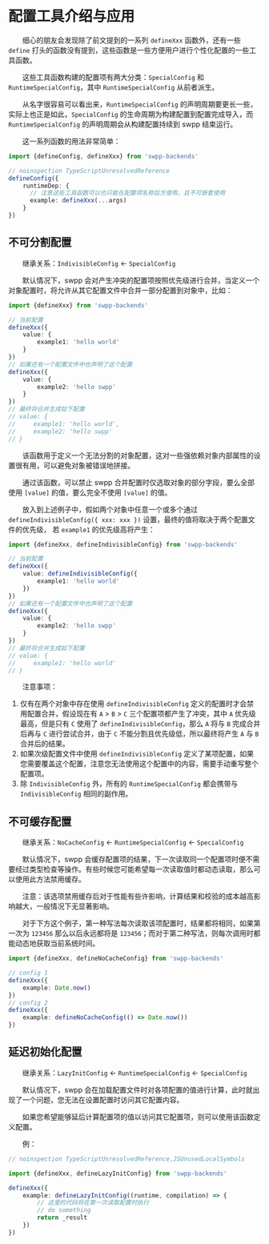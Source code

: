 # 配置工具介绍与应用

&emsp;&emsp;细心的朋友会发现除了前文提到的一系列 `defineXxx` 函数外，还有一些 `define` 打头的函数没有提到，这些函数是一些方便用户进行个性化配置的一些工具函数。

&emsp;&emsp;这些工具函数构建的配置项有两大分类：`SpecialConfig` 和 `RuntimeSpecialConfig`，其中 `RuntimeSpecialConfig` 从前者派生。

&emsp;&emsp;从名字很容易可以看出来，`RuntimeSpecialConfig` 的声明周期要更长一些，实际上也正是如此，`SpecialConfig` 的生命周期为构建配置到配置完成导入，而 `RuntimeSpecialConfig` 的声明周期会从构建配置持续到 swpp 结束运行。

&emsp;&emsp;这一系列函数的用法非常简单：

```typescript
import {defineConfig, defineXxx} from 'swpp-backends'

// noinspection TypeScriptUnresolvedReference
defineConfig({
    runtimeDep: {
      // 注意这些工具函数可以也只能在配置项名称后方使用，且不可嵌套使用
      example: defineXxx(...args)
    }
})
```

## 不可分割配置

&emsp;&emsp;继承关系：`IndivisibleConfig` <- `SpecialConfig`

&emsp;&emsp;默认情况下，swpp 会对产生冲突的配置项按照优先级进行合并，当定义一个对象配置时，将允许从其它配置文件中合并一部分配置到对象中，比如：

```typescript
import {defineXxx} from 'swpp-backends'

// 当前配置
defineXxx({
    value: {
        example1: 'hello world'
    }
})
// 如果还有一个配置文件中也声明了这个配置
defineXxx({
    value: {
        example2: 'hello swpp'
    }
})
// 最终将合并生成如下配置
// value: {
//     example1: 'hello world',
//     example2: 'hello swpp'
// }
```
&emsp;&emsp;该函数用于定义一个无法分割的对象配置，这对一些强依赖对象内部属性的设置很有用，可以避免对象被错误地拼接。

&emsp;&emsp;通过该函数，可以禁止 swpp 合并配置时仅选取对象的部分字段，要么全部使用 `[value]` 的值，要么完全不使用 `[value]` 的值。

&emsp;&emsp;放入到上述例子中，假如两个对象中任意一个或多个通过 `defineIndivisibleConfig({ xxx: xxx })` 设置，最终的值将取决于两个配置文件的优先级， 若 `example1` 的优先级高将产生：

```typescript
import {defineXxx, defineIndivisibleConfig} from 'swpp-backends'

// 当前配置
defineXxx({
    value: defineIndivisibleConfig({
        example1: 'hello world'
    })
})
// 如果还有一个配置文件中也声明了这个配置
defineXxx({
    value: {
        example2: 'hello swpp'
    }
})
// 最终将合并生成如下配置
// value: {
//     example1: 'hello world'
// }
```

&emsp;&emsp;注意事项：

1. 仅有在两个对象中存在使用 `defineIndivisibleConfig` 定义的配置时才会禁用配置合并，假设现在有 `A` > `B` > `C` 三个配置项都产生了冲突，其中 `A` 优先级最高，但是只有 `C` 使用了 `defineIndivisibleConfig`，那么 `A` 将与 `B` 完成合并后再与 `C` 进行尝试合并，由于 `C` 不能分割且优先级低，所以最终将产生 `A` 与 `B` 合并后的结果。
2. 如果次级配置文件中使用 `defineIndivisibleConfig` 定义了某项配置，如果您需要覆盖这个配置，注意您无法使用这个配置中的内容，需要手动重写整个配置项。
3. 除 `IndivisibleConfig` 外，所有的 `RuntimeSpecialConfig` 都会携带与 `IndivisibleConfig` 相同的副作用。

## 不可缓存配置

&emsp;&emsp;继承关系：`NoCacheConfig` <- `RuntimeSpecialConfig` <- `SpecialConfig`

&emsp;&emsp;默认情况下，swpp 会缓存配置项的结果，下一次读取同一个配置项时便不需要经过类型检查等操作。有些时候您可能希望每一次读取值时都动态读取，那么可以使用此方法禁用缓存。

&emsp;&emsp;注意：该选项禁用缓存后对于性能有些许影响，计算结果和校验的成本越高影响越大，一般情况下无显著影响。

&emsp;&emsp;对于下方这个例子，第一种写法每次读取该项配置时，结果都将相同，如果第一次为 `123456` 那么以后永远都将是 `123456`；而对于第二种写法，则每次调用时都能动态地获取当前系统时间。

```typescript
import {defineXxx, defineNoCacheConfig} from 'swpp-backends'

// config 1
defineXxx({
    example: Date.now()
})
// config 2
defineXxx({
    example: defineNoCacheConfig(() => Date.now())
})
```

## 延迟初始化配置

&emsp;&emsp;继承关系：`LazyInitConfig` <- `RuntimeSpecialConfig` <- `SpecialConfig`

&emsp;&emsp;默认情况下，swpp 会在加载配置文件时对各项配置的值进行计算，此时就出现了一个问题，您无法在设置配置时访问其它配置内容。

&emsp;&emsp;如果您希望能够延后计算配置项的值以访问其它配置项，则可以使用该函数定义配置。

&emsp;&emsp;例：

```typescript
// noinspection TypeScriptUnresolvedReference,JSUnusedLocalSymbols

import {defineXxx, defineLazyInitConfig} from 'swpp-backends'

defineXxx({
    example: defineLazyInitConfig((runtime, compilation) => {
        // 这里的代码将在第一次读取配置时执行
        // do something
        return _result
    })
})
```
